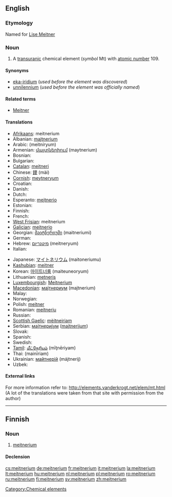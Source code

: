 {{wikipedia}}
{{also|Meitnerium}}
==English==

{{elements|Mt|hassium|Hs|darmstadtium|Ds}}

===Etymology===
Named for [[w:Lise Meitner|Lise Meitner]]

===Noun===
{{en-noun|-}}

# A [[transuranic]] chemical element (''symbol'' Mt) with [[atomic number]] 109.

====Synonyms====
* [[eka-iridium]] (''used before the element was discovered'')
* [[unnilennium]] (''used before the element was officially named'')

====Related terms====
* [[w:Lise Meitner|Meitner]]

====Translations====
{{trans-top|chemical element}}
* [[Afrikaans]]: meitnerium
* Albanian: [[majtnerium]]
* Arabic: {{Arab|[[ميتنريوم]]}} (meitníryum) {{m}}
* Armenian: [[մայտներիում]] (maytnerium)
* Bosnian: {{t-|bs|meitnerij}}
* Bulgarian: {{t-|bg|мейтнерий|m|tr=méjtnerij|sc=Cyrl}}
* [[Catalan]]: [[meitneri]]
* Chinese: [[䥑]] (mài)
* [[Cornish]]: [[meytneryum]]
* Croatian: {{t-|hr|meitnerij}}
* Danish: {{t-|da|meitnerium}}
* Dutch: {{t+|nl|meitnerium|n}}
* Esperanto: [[mejtnerio]]
* Estonian: {{t-|et|meitneerium}}
* Finnish: {{t+|fi|meitnerium}}
* French: {{t+|fr|meitnérium|m}}
* [[West Frisian]]: meitnerium
* [[Galician]]: [[meitnerio]]
* Georgian: [[მაიტნერიუმი]] (maitneriumi)
* German: {{t+|de|Meitnerium|n}}
* Hebrew: [[מיטנריום]] (meitneryum)
* Italian: {{t-|it|meitnerio|m}}
{{trans-mid}}
* Japanese: [[マイトネリウム]] (maitoneriumu)
* [[Kashubian]]: [[meitner]]
* Korean: [[마이트너륨]] (maiteuneoryum)
* Lithuanian: [[metneris]]
* [[Luxembourgish]]: [[Meitnerium]]
* [[Macedonian]]: [[мајтнериум]] (majtnerium) {{m}}
* Malay: {{t-|ms|meitnerium|xs=Malay}}
* Norwegian: {{t-|no|meitnerium}}
* Polish: [[meitner]] {{m}}
* Romanian: [[meitneriu]] {{n}}
* Russian: {{t-|ru|мейтнерий|m|tr=méjtnerij|sc=Cyrl}}
* [[Scottish Gaelic]]: [[mèitneiriam]]
* Serbian: [[мајтнеријум]] ([[majtnerijum]]) {{m}}
* Slovak: {{t-|sk|meitnerium}}
* Spanish: {{t+|es|meitnerio|m}}
* Swedish: {{t+|sv|meitnerium}}
* [[Tamil]]: [[மீட்நேரியம்]] (mīţnēriyam)
* Thai: {{Thai|[[ไมต์นีเรียม]]}} (mainīriam)
* Ukrainian: [[майтнерій]] (májtnerij) {{m}}
* Uzbek: {{t-|uz|мейтнерий|tr=meitneriy|sc=Cyrl|xs=Uzbek}}
{{trans-bottom}}

====External links====
For more information refer to:
http://elements.vanderkrogt.net/elem/mt.html
(A lot of the translations were taken from that site with permission from the author)

[[Category:Chemical elements]]

----

==Finnish==
{{wikipedia|lang=fi}}

===Noun===
{{infl|fi|noun}}

# {{element|lang=fi}} [[#English|meitnerium]]

====Declension====
{{fi-decl-tuoli|meitnerium|np=1}}

[[cs:meitnerium]]
[[de:meitnerium]]
[[fr:meitnerium]]
[[it:meitnerium]]
[[la:meitnerium]]
[[lt:meitnerium]]
[[hu:meitnerium]]
[[nl:meitnerium]]
[[pl:meitnerium]]
[[ro:meitnerium]]
[[ru:meitnerium]]
[[fi:meitnerium]]
[[sv:meitnerium]]
[[zh:meitnerium]]